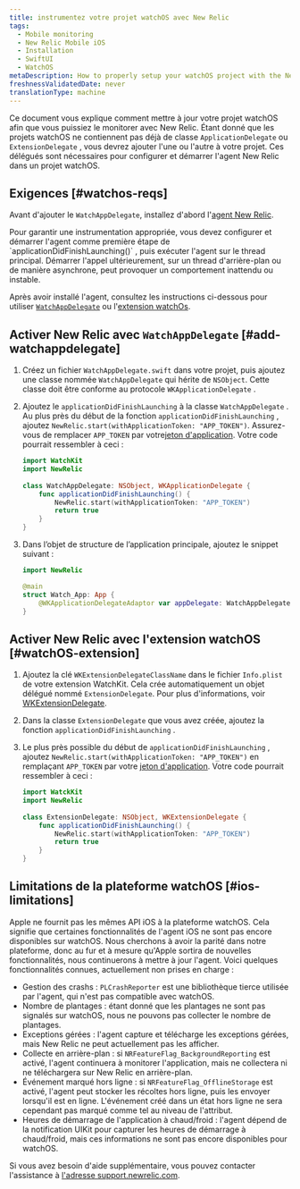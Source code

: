```yaml
---
title: instrumentez votre projet watchOS avec New Relic
tags:
  - Mobile monitoring
  - New Relic Mobile iOS
  - Installation
  - SwiftUI
  - WatchOS
metaDescription: How to properly setup your watchOS project with the New Relic agent.
freshnessValidatedDate: never
translationType: machine
---
```


Ce document vous explique comment mettre à jour votre projet watchOS afin que vous puissiez le monitorer avec New Relic. Étant donné que les projets watchOS ne contiennent pas déjà de classe `ApplicationDelegate` ou `ExtensionDelegate` , vous devrez ajouter l&apos;une ou l&apos;autre à votre projet. Ces délégués sont nécessaires pour configurer et démarrer l&apos;agent New Relic dans un projet watchOS.

## Exigences [#watchos-reqs]

Avant d&apos;ajouter le `WatchAppDelegate`, installez d&apos;abord l&apos;[agent New Relic](/docs/mobile-monitoring/new-relic-mobile-ios/installation/spm-installation).

<Callout variant="important">
  Pour garantir une instrumentation appropriée, vous devez configurer et démarrer l&apos;agent comme première étape de `applicationDidFinishLaunching()` , puis exécuter l&apos;agent sur le thread principal. Démarrer l&apos;appel ultérieurement, sur un thread d&apos;arrière-plan ou de manière asynchrone, peut provoquer un comportement inattendu ou instable.
</Callout>

Après avoir installé l&apos;agent, consultez les instructions ci-dessous pour utiliser [`WatchAppDelegate`](#add-watchappdelegate) ou l&apos;[extension watchOs](#watchOS-extension).

## Activer New Relic avec `WatchAppDelegate` [#add-watchappdelegate]

1. Créez un fichier `WatchAppDelegate.swift` dans votre projet, puis ajoutez une classe nommée `WatchAppDelegate` qui hérite de `NSObject`. Cette classe doit être conforme au protocole `WKApplicationDelegate` .

2. Ajoutez le `applicationDidFinishLaunching` à la classe `WatchAppDelegate` . Au plus près du début de la fonction `applicationDidFinishLaunching` , ajoutez `NewRelic.start(withApplicationToken: "APP_TOKEN")`. Assurez-vous de remplacer `APP_TOKEN` par votre[jeton d&apos;application](/docs/mobile-apps/viewing-your-application-token). Votre code pourrait ressembler à ceci :

   ```swift
   import WatchKit
   import NewRelic
       
   class WatchAppDelegate: NSObject, WKApplicationDelegate {
       func applicationDidFinishLaunching() {
           NewRelic.start(withApplicationToken: "APP_TOKEN")
           return true
       }
   }
   ```

3. Dans l’objet de structure de l’application principale, ajoutez le snippet suivant :

   ```swift
   import NewRelic

   @main
   struct Watch_App: App {
       @WKApplicationDelegateAdaptor var appDelegate: WatchAppDelegate
   }
   ```

## Activer New Relic avec l&apos;extension watchOS [#watchOS-extension]

1. Ajoutez la clé `WKExtensionDelegateClassName` dans le fichier `Info.plist` de votre extension WatchKit. Cela crée automatiquement un objet délégué nommé `ExtensionDelegate`. Pour plus d&apos;informations, voir [WKExtensionDelegate](https://developer.apple.com/documentation/watchkit/wkextensiondelegate).

2. Dans la classe `ExtensionDelegate` que vous avez créée, ajoutez la fonction `applicationDidFinishLaunching` .

3. Le plus près possible du début de `applicationDidFinishLaunching` , ajoutez `NewRelic.start(withApplicationToken: "APP_TOKEN")` en remplaçant `APP_TOKEN` par votre [jeton d&apos;application](/docs/mobile-apps/viewing-your-application-token). Votre code pourrait ressembler à ceci :

   ```swift
   import WatckKit
   import NewRelic
       
   class ExtensionDelegate: NSObject, WKExtensionDelegate {
       func applicationDidFinishLaunching() {
           NewRelic.start(withApplicationToken: "APP_TOKEN")
           return true
       }
   }
   ```

## Limitations de la plateforme watchOS [#ios-limitations]

Apple ne fournit pas les mêmes API iOS à la plateforme watchOS. Cela signifie que certaines fonctionnalités de l&apos;agent iOS ne sont pas encore disponibles sur watchOS. Nous cherchons à avoir la parité dans notre plateforme, donc au fur et à mesure qu&apos;Apple sortira de nouvelles fonctionnalités, nous continuerons à mettre à jour l&apos;agent. Voici quelques fonctionnalités connues, actuellement non prises en charge :

* Gestion des crashs : `PLCrashReporter` est une bibliothèque tierce utilisée par l&apos;agent, qui n&apos;est pas compatible avec watchOS.
* Nombre de plantages : étant donné que les plantages ne sont pas signalés sur watchOS, nous ne pouvons pas collecter le nombre de plantages.
* Exceptions gérées : l&apos;agent capture et télécharge les exceptions gérées, mais New Relic ne peut actuellement pas les afficher.
* Collecte en arrière-plan : si `NRFeatureFlag_BackgroundReporting` est activé, l&apos;agent continuera à monitorer l&apos;application, mais ne collectera ni ne téléchargera sur New Relic en arrière-plan.
* Événement marqué hors ligne : si `NRFeatureFlag_OfflineStorage` est activé, l&apos;agent peut stocker les récoltes hors ligne, puis les envoyer lorsqu&apos;il est en ligne. L&apos;événement créé dans un état hors ligne ne sera cependant pas marqué comme tel au niveau de l&apos;attribut.
* Heures de démarrage de l&apos;application à chaud/froid : l&apos;agent dépend de la notification UIKit pour capturer les heures de démarrage à chaud/froid, mais ces informations ne sont pas encore disponibles pour watchOS.

Si vous avez besoin d&apos;aide supplémentaire, vous pouvez contacter l&apos;assistance à [l&apos;adresse support.newrelic.com](https://support.newrelic.com).